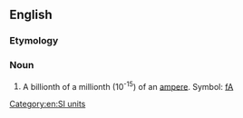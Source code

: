 {{also|femtoampère|femto-ampere}}
==English==

===Etymology===
{{prefix|en|femto|ampere}}

===Noun===
{{en-noun}}

# A billionth of a millionth (10<sup>-15</sup>) of an [[ampere]]. Symbol: [[fA]]

[[Category:en:SI units]]